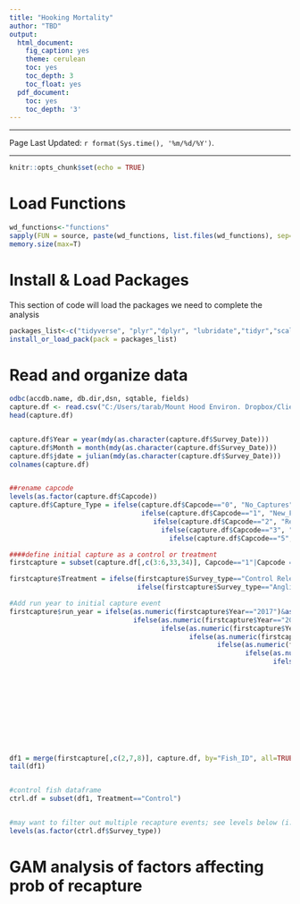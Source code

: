 ```yaml
---
title: "Hooking Mortality"
author: "TBD"
output:
  html_document:
    fig_caption: yes
    theme: cerulean
    toc: yes
    toc_depth: 3
    toc_float: yes
  pdf_document:
    toc: yes
    toc_depth: '3'
---
```


***

Page Last Updated: `r format(Sys.time(), '%m/%d/%Y')`.

***


```r
knitr::opts_chunk$set(echo = TRUE)
```

# Load Functions
```r
wd_functions<-"functions"
sapply(FUN = source, paste(wd_functions, list.files(wd_functions), sep="/"))
memory.size(max=T)
```

# Install & Load Packages
This section of code will load the packages we need to complete the analysis
```r
packages_list<-c("tidyverse", "plyr","dplyr", "lubridate","tidyr","scales","RODBC","MuMIn","RColorBrewer","reshape2","ggplot2","gplots","mgcv","sjPlot","sjmisc","gridExtra","modelr","kableExtra","dataRetrieval") 
install_or_load_pack(pack = packages_list)
```


# Read and organize data
```r

odbc(accdb.name, db.dir,dsn, sqtable, fields)
capture.df <- read.csv("C:/Users/tarab/Mount Hood Environ. Dropbox/Client Access/WDFW - Cowlitz DB/All Captures Query.csv")
head(capture.df)


capture.df$Year = year(mdy(as.character(capture.df$Survey_Date)))
capture.df$Month = month(mdy(as.character(capture.df$Survey_Date)))
capture.df$jdate = julian(mdy(as.character(capture.df$Survey_Date)))
colnames(capture.df)


##rename capcode
levels(as.factor(capture.df$Capcode))
capture.df$Capture_Type = ifelse(capture.df$Capcode=="0", "No_Captures",
                                 ifelse(capture.df$Capcode=="1", "New_Fish",
                                    ifelse(capture.df$Capcode=="2", "Recapture",
                                      ifelse(capture.df$Capcode=="3", "Natural_Origin",
                                        ifelse(capture.df$Capcode=="5", "New_Fish","Lost"))))) #all variants of Capcode 4 were lost (we may want to differentiate for some analyses)

####define initial capture as a control or treatment
firstcapture = subset(capture.df[,c(3:6,33,34)], Capcode=="1"|Capcode =="5")  #these are initial captures and excludes Capcode 3s and 4s                                  

firstcapture$Treatment = ifelse(firstcapture$Survey_type=="Control Release TP"|firstcapture$Survey_type=="Control Release MHE"|firstcapture$Survey_type=="Control Recycle", "Control",
                                ifelse(firstcapture$Survey_type=="Angling", "Treatment","Other"))

#Add run year to initial capture event
firstcapture$run_year = ifelse(as.numeric(firstcapture$Year=="2017")&as.numeric(firstcapture$Month>8)&firstcapture$SpeciesCode=="COHO","2017",
                               ifelse(as.numeric(firstcapture$Year=="2018")&as.numeric(firstcapture$Month<5)&firstcapture$SpeciesCode=="COHO","2017",
                                      ifelse(as.numeric(firstcapture$Year=="2018")&as.numeric(firstcapture$Month>8)&firstcapture$SpeciesCode=="COHO","2018",
                                             ifelse(as.numeric(firstcapture$Year=="2019")&as.numeric(firstcapture$Month<5)&firstcapture$SpeciesCode=="COHO","2018",
                                                    ifelse(as.numeric(firstcapture$Year=="2019")&as.numeric(firstcapture$Month>8)&firstcapture$SpeciesCode=="COHO","2019",
                                                           ifelse(as.numeric(firstcapture$Year=="2020")&as.numeric(firstcapture$Month<5)&firstcapture$SpeciesCode=="COHO","2019",
                                                                  ifelse(as.numeric(firstcapture$Year=="2017")&firstcapture$SpeciesCode=="STLHD","2017",
                                                                         ifelse(as.numeric(firstcapture$Year=="2018")&firstcapture$SpeciesCode=="STLHD","2018",
                                                                                ifelse(as.numeric(firstcapture$Year=="2019")&firstcapture$SpeciesCode=="STLHD","2019",
                                                                                       ifelse(as.numeric(firstcapture$Year=="2020")&as.numeric(firstcapture$Month<2)&firstcapture$SpeciesCode=="STLHD","2019",
                                                                                              ifelse(as.numeric(firstcapture$Year=="2020")&as.numeric(firstcapture$Month>2)&firstcapture$SpeciesCode=="STLHD","2020",as.numeric(firstcapture$Year))))))))))))







df1 = merge(firstcapture[,c(2,7,8)], capture.df, by="Fish_ID", all=TRUE) 
tail(df1)


#control fish dataframe
ctrl.df = subset(df1, Treatment=="Control")


#may want to filter out multiple recapture events; see levels below (i.e. seperator + brood)
levels(as.factor(ctrl.df$Survey_type))

```

# GAM analysis of factors affecting prob of recapture
```r


```
